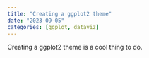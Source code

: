```yaml
---
title: "Creating a ggplot2 theme"
date: "2023-09-05"
categories: [ggplot, dataviz]
---
```


Creating a ggplot2 theme is a cool thing to do.
